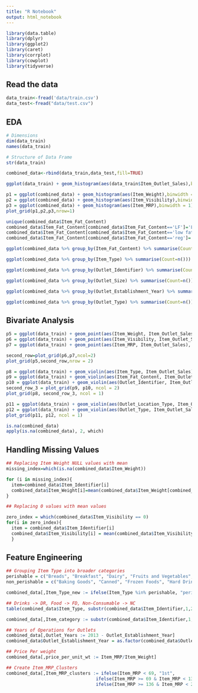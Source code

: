 ```yaml
---
title: "R Notebook"
output: html_notebook
---
```


```r
library(data.table)
library(dplyr)
library(ggplot2)
library(caret)
library(corrplot)
library(cowplot)
library(tidyverse)
```

## Read the data

```r
data_train<-fread('data/train.csv')
data_test<-fread("data/test.csv")
```

## EDA
```r
# Dimensions
dim(data_train)
names(data_train)

# Structure of Data Frame
str(data_train)
```

```r
combined_data<-rbind(data_train,data_test,fill=TRUE)

ggplot(data_train) + geom_histogram(aes(data_train$Item_Outlet_Sales),binwidth = 100) + xlab("Item Outlet Sales")

```

```r
p1 = ggplot(combined_data) + geom_histogram(aes(Item_Weight),binwidth = 0.5)
p2 = ggplot(combined_data) + geom_histogram(aes(Item_Visibility),binwidth = 0.005)
p3 = ggplot(combined_data) + geom_histogram(aes(Item_MRP),binwidth = 1)
plot_grid(p1,p2,p3,nrow=1)

```

```r
unique(combined_data$Item_Fat_Content)
combined_data$Item_Fat_Content[combined_data$Item_Fat_Content=='LF']='Low Fat'
combined_data$Item_Fat_Content[combined_data$Item_Fat_Content=='low fat']='Low Fat'
combined_data$Item_Fat_Content[combined_data$Item_Fat_Content=='reg']='Regular'

ggplot(combined_data %>% group_by(Item_Fat_Content) %>% summarise(Count = n())) +   geom_bar(aes(Item_Fat_Content, Count), stat = "identity")
```


```r
ggplot(combined_data %>% group_by(Item_Type) %>% summarise(Count=n())) + geom_bar(aes(Item_Type,Count),stat='identity') + geom_label(aes(Item_Type, Count, label = Count), vjust = 0.5) + theme(axis.text.x = element_text(angle = 45, hjust = 1))
```

```r
ggplot(combined_data %>% group_by(Outlet_Identifier) %>% summarise(Count=n())) + geom_bar(aes(Outlet_Identifier,Count),stat='identity') + geom_label(aes(Outlet_Identifier, Count, label = Count), vjust = 0.5) + theme(axis.text.x = element_text(angle = 45, hjust = 1))
```


```r
ggplot(combined_data %>% group_by(Outlet_Size) %>% summarise(Count=n())) + geom_bar(aes(Outlet_Size,Count),stat='identity') + geom_label(aes(Outlet_Size, Count, label = Count), vjust = 0.5) + theme(axis.text.x = element_text(angle = 45, hjust = 1))
```


```r
ggplot(combined_data %>% group_by(Outlet_Establishment_Year) %>% summarise(Count=n())) + geom_bar(aes(Outlet_Establishment_Year,Count),stat='identity') + geom_label(aes(Outlet_Establishment_Year, Count, label = Count), vjust = 0.5) + theme(axis.text.x = element_text(angle = 45, hjust = 1))
```


```r
ggplot(combined_data %>% group_by(Outlet_Type) %>% summarise(Count=n())) + geom_bar(aes(Outlet_Type,Count),stat='identity') + geom_label(aes(Outlet_Type, Count, label = Count), vjust = 0.5) + theme(axis.text.x = element_text(angle = 45, hjust = 1))
```



## Bivariate Analysis

```r
p5 = ggplot(data_train) + geom_point(aes(Item_Weight, Item_Outlet_Sales), colour = "violet", alpha = 0.3) + theme(axis.title = element_text(size = 8.5))
p6 = ggplot(data_train) + geom_point(aes(Item_Visibility, Item_Outlet_Sales), colour = "violet", alpha = 0.3) + theme(axis.title = element_text(size = 8.5))
p7 = ggplot(data_train) + geom_point(aes(Item_MRP, Item_Outlet_Sales), colour = "violet", alpha = 0.3) + theme(axis.title = element_text(size = 8.5))

second_row=plot_grid(p6,p7,ncol=2)
plot_grid(p5,second_row,nrow = 2)
```

```r
p8 = ggplot(data_train) + geom_violin(aes(Item_Type, Item_Outlet_Sales), fill = "magenta") + theme(axis.text.x = element_text(angle = 45, hjust = 1), axis.text = element_text(size = 6), axis.title = element_text(size = 8.5))
p9 = ggplot(data_train) + geom_violin(aes(Item_Fat_Content, Item_Outlet_Sales), fill = "magenta") + theme(axis.text.x = element_text(angle = 45, hjust = 1), axis.text = element_text(size = 6), axis.title = element_text(size = 8.5))
p10 = ggplot(data_train) + geom_violin(aes(Outlet_Identifier, Item_Outlet_Sales), fill = "magenta") + theme(axis.text.x = element_text(angle = 45, hjust = 1), axis.text = element_text(size = 6), axis.title = element_text(size = 8.5))
second_row_3 = plot_grid(p9, p10, ncol = 2) 
plot_grid(p8, second_row_3, ncol = 1)
```

```r
p11 = ggplot(data_train) + geom_violin(aes(Outlet_Location_Type, Item_Outlet_Sales), fill = "magenta") 
p12 = ggplot(data_train) + geom_violin(aes(Outlet_Type, Item_Outlet_Sales), fill = "magenta") 
plot_grid(p11, p12, ncol = 1)

```



```r
is.na(combined_data)
apply(is.na(combined_data), 2, which)
```

## Handling Missing Values

```r
## Replacing Item Weight NULL values with mean
missing_index=which(is.na(combined_data$Item_Weight))

for (i in missing_index){
  item=combined_data$Item_Identifier[i]
  combined_data$Item_Weight[i]=mean(combined_data$Item_Weight[combined_data$Item_Identifier == item],na.rm=T)
}

## Replacing 0 values with mean values

zero_index = which(combined_data$Item_Visibility == 0) 
for(i in zero_index){    
  item = combined_data$Item_Identifier[i]  
  combined_data$Item_Visibility[i] = mean(combined_data$Item_Visibility[combined_data$Item_Identifier == item], na.rm = T) 
  }

```

## Feature Engineering

```r
## Grouping Item Type into broader categories
perishable = c("Breads", "Breakfast", "Dairy", "Fruits and Vegetables", "Meat", "Seafood")
non_perishable = c("Baking Goods", "Canned", "Frozen Foods", "Hard Drinks", "Health and Hygiene", "Household", "Soft Drinks")

combined_data[,Item_Type_new := ifelse(Item_Type %in% perishable, "perishable",ifelse(Item_Type %in% non_perishable,"non_perishable","not_sure"))]

```

```r
## Drinks -> DR, Food -> FD, Non-Consumable -> NC 
table(combined_data$Item_Type, substr(combined_data$Item_Identifier,1,2))

combined_data[,Item_category := substr(combined_data$Item_Identifier,1,2)]
```

```r
## Years of Operations for Outlets
combined_data[,Outlet_Years := 2013 - Outlet_Establishment_Year]
combined_data$Outlet_Establishment_Year = as.factor(combined_data$Outlet_Establishment_Year)

## Price Per weight
combined_data[,price_per_unit_wt := Item_MRP/Item_Weight]

## Create Item_MRP_Clusters
combined_data[,Item_MRP_clusters := ifelse(Item_MRP < 69, "1st",
                                  ifelse(Item_MRP >= 69 & Item_MRP < 136, "2nd",
                                  ifelse(Item_MRP >= 136 & Item_MRP < 203, "3rd", "4th")))]

```








